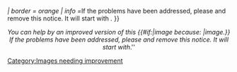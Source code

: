 <div class="nomobile">{{Ambox
| image = [[File:Icon-upload.png|30px]]
| type = ''You can help {{SITENAME}} by {{uploadlink|{{PAGENAME}}|uploading|reupload=yes}} an improved version of this {{#if:{{{1|}}}|image because: '''{{{1|}}}'''|image.}}''
| border = orange
| info = ''If the problems have been addressed, please {{editlink|{{FULLPAGENAME}}|edit this page}} and remove this notice. It will start with ''<code>{{Reupload</code>'' and end with ''<code>}}</code>.''
}}<br /></div><!--
--><div class="mobileonly" style="text-align:center">''You can help {{SITENAME}} by {{uploadlink|{{PAGENAME}}|uploading|reupload=yes}} an improved version of this {{#if:{{{1|}}}|image because: '''{{{1|}}}'''|image.}}''<br />''If the problems have been addressed, please {{editlink|{{FULLPAGENAME}}|edit this page}} and remove this notice. It will start with ''<code>{{Reupload</code>'' and end with ''<code>}}</code>.''<br /></div><!--
--><includeonly>[[Category:Images needing improvement]]</includeonly><noinclude>
{{doc}}

[[Category:Notice templates|{{PAGENAME}}]]</noinclude>